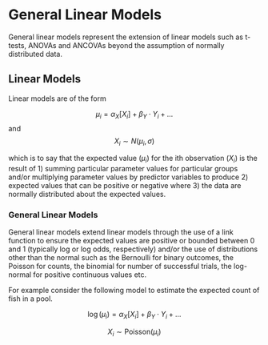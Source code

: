 # General Linear Models

General linear models represent the extension of linear models such as t-tests, ANOVAs and ANCOVAs beyond the assumption of normally distributed data.

## Linear Models

Linear models are of the form

$$\mu_i = \alpha_X[X_i] + \beta_Y \cdot Y_i +...$$
and 
$$ X_i \sim N(\mu_i, \sigma) $$

which is to say that the expected value ($\mu_i$) for the ith observation ($X_i$) is the result of 1) summing particular parameter values for particular groups and/or multiplying parameter values by predictor variables to produce 2) expected values that can be positive or negative where 3) the data are normally distributed about the expected values.

### General Linear Models

General linear models extend linear models through the use of a link function to ensure the expected values are positive or bounded between 0 and 1 (typically log or log odds, respectively) and/or the use of distributions other than the normal such as the Bernoulli for binary outcomes, the Poisson for counts, the binomial for number of successful trials, the log-normal for positive continuous values etc.

For example consider the following model to estimate the expected count of fish in a pool.

$$\log(\mu_i) = \alpha_X[X_i] + \beta_Y \cdot Y_i +...$$

$$ X_i \sim \text{Poisson}(\mu_i) $$
